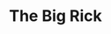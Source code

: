 ---
credit:
- Minh Duong
featured: false
location: CIF 4025 + Zoom
recording: 'https://youtu.be/A7IzgqcKDuw'
slides: thebigrick.pdf
tags:
- misc
- iot
- botnet
- rickroll
time_start: 2021-10-24T14:00:00.000000-05:00
title: The Big Rick
week_number: 8
---